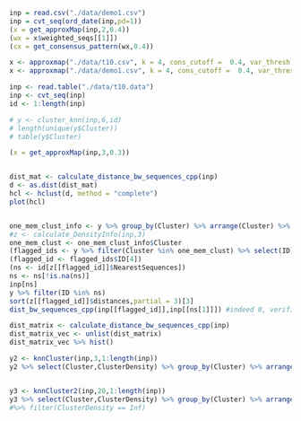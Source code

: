 ```r
inp = read.csv("./data/demo1.csv")
inp = cvt_seq(ord_date(inp,pd=1))
(x = get_approxMap(inp,2,0.4))
(wx = x$weighted_seqs[[1]])
(cx = get_consensus_pattern(wx,0.4))

x <- approxmap("./data/t10.csv", k = 4, cons_cutoff =  0.4, var_thresh = 0.2, period1 = "1 Week", st.date = "Mon")
x <- approxmap("./data/demo1.csv", k = 4, cons_cutoff =  0.4, var_thresh = 0.2, period1 = "1 Week", st.date = "Mon")
```

```r
inp <- read.table("./data/t10.data")
inp <- cvt_seq(inp)
id <- 1:length(inp)

# y <- cluster_knn(inp,6,id)
# length(unique(y$Cluster))
# table(y$Cluster)

(x = get_approxMap(inp,3,0.3))


dist_mat <- calculate_distance_bw_sequences_cpp(inp)
d <- as.dist(dist_mat)
hcl <- hclust(d, method = "complete")
plot(hcl)


one_mem_clust_info <- y %>% group_by(Cluster) %>% arrange(Cluster) %>% summarise(nrow = n(),ClusterDensity = mean(ClusterDensity)) %>% filter(nrow == 1) 
#z <- calculate_DensityInfo(inp,3)
one_mem_clust <- one_mem_clust_info$Cluster
(flagged_ids <- y %>% filter(Cluster %in% one_mem_clust) %>% select(ID))
(flagged_id <- flagged_ids$ID[4])
(ns <- id[z[[flagged_id]]$NearestSequences])
ns <- ns[!is.na(ns)]
inp[ns]
y %>% filter(ID %in% ns)
sort(z[[flagged_id]]$distances,partial = 3)[3]
dist_bw_sequences_cpp(inp[[flagged_id]],inp[[ns[1]]]) #indeed 0, verified.

dist_matrix <- calculate_distance_bw_sequences_cpp(inp)
dist_matrix_vec <- unlist(dist_matrix)
dist_matrix_vec %>% hist()

y2 <- knnCluster(inp,3,1:length(inp))
y2 %>% select(Cluster,ClusterDensity) %>% group_by(Cluster) %>% arrange(Cluster) %>% summarise(nrow = n(),ClusterDensity = mean(ClusterDensity)) %>% filter(ClusterDensity == Inf)


y3 <- knnCluster2(inp,20,1:length(inp))
y3 %>% select(Cluster,ClusterDensity) %>% group_by(Cluster) %>% arrange(Cluster) %>% summarise(nrow = n(),ClusterDensity = mean(ClusterDensity))
#%>% filter(ClusterDensity == Inf)

```
